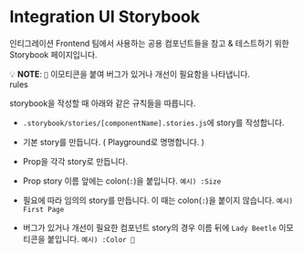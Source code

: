 
<Meta title="Example/Introduction" />

<style>
	{`
    .subheading {
    --mediumdark: '#999999';
    font-weight: 900;
    font-size: 13px;
    color: #999;
    letter-spacing: 6px;
    line-height: 24px;
    text-transform: uppercase;
    margin-bottom: 12px;
    margin-top: 40px;
  }

    a.recruit {
    color: #152447;
  }

  .aside {
    font-size: 87.5%;
    line-height: 1.43;
    color: rgb(102, 102, 102);
    background: rgb(248, 250, 252);
    border-radius: 5px;
    padding: 1em;
    margin: 1.5em 0px;
  }


  `}
</style>

# Integration UI Storybook

인티그레이션 Frontend 팀에서 사용하는 공용 컴포넌트들을 참고 & 테스트하기 위한 Storybook 페이지입니다.



<div class="aside">
💡 <strong>NOTE</strong>: <code>🐞</code> 이모티콘을 붙여 버그가 있거나 개선이 필요함을 나타냅니다.
</div>

<div className="subheading">rules</div>

storybook을 작성할 때 아래와 같은 규칙들을 따릅니다.

- `.storybook/stories/[componentName].stories.js`에 story를 작성합니다.

- 기본 story를 만듭니다. ( Playground로 명명합니다. )

- Prop을 각각 story로 만듭니다.

- Prop story 이름 앞에는 colon(`:`)을 붙입니다. `예시) :Size`

- 필요에 따라 임의의 story를 만듭니다. 이 때는 colon(`:`)을 붙이지 않습니다. `예시) First Page`

- 버그가 있거나 개선이 필요한 컴포넌트 story의 경우 이름 뒤에 `Lady Beetle` 이모티콘을 붙입니다. `예시) :Color 🐞`
